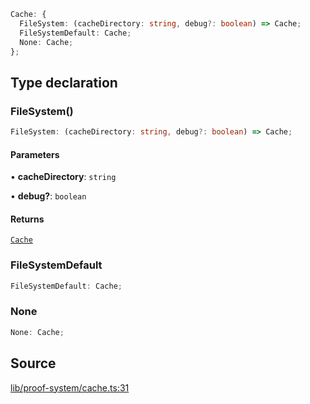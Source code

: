```ts
Cache: {
  FileSystem: (cacheDirectory: string, debug?: boolean) => Cache;
  FileSystemDefault: Cache;
  None: Cache;
};
```

## Type declaration

### FileSystem()

```ts
FileSystem: (cacheDirectory: string, debug?: boolean) => Cache;
```

#### Parameters

• **cacheDirectory**: `string`

• **debug?**: `boolean`

#### Returns

[`Cache`](../type-aliases/Cache.mdx)

### FileSystemDefault

```ts
FileSystemDefault: Cache;
```

### None

```ts
None: Cache;
```

## Source

[lib/proof-system/cache.ts:31](https://github.com/o1-labs/o1js/blob/main/src/lib/proof-system/cache.ts#L31)
